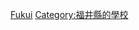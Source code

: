 {{日本行政區劃分類導航|的大學}}
{{Commonscat|Universities and colleges in Fukui prefecture}}

[[Category:日本各都道府縣的大學|Fukui]]
[[Category:福井縣的學校|Category:福井縣的學校]]